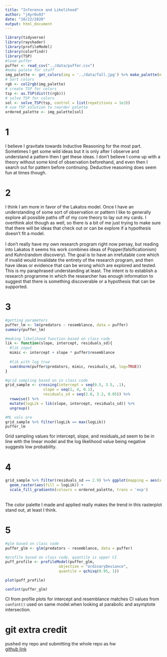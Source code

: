 ```yaml
---
title: "Inference and Likelihood"
author: "j4yr0u93"
date: "10/22/2020"
output: html_document
---
```


```r
library(tidyverse)
library(rayshader)
library(profileModel)
library(colorfindr)
library(TSP)
#load puffer
puffer <- read_csv("../data/puffer.csv")
#make palete for stuff
img_palette <- get_colors(img = '../data/fall.jpg') %>% make_palette(n = 4)
# Sort colors
rgb <- col2rgb(img_palette)
# create TSP for colors
tsp <- as.TSP(dist(t(rgb)))
# solve TSP for colors
sol <- solve_TSP(tsp, control = list(repetitions = 1e3))
# use TSP solution to reorder palette
ordered_palette <- img_palette[sol]
```

# 1

I believe I gravitate towards Inductive Reasoning for the most part. Sometimes I get some wild ideas but it is only after I observe and understand a pattern then I get these ideas. I don't believe I come up with a theory without some kind of observation beforehand, and even then I search out for pattern before continuing. Deductive reasoning does seem fun at times though. \

# 2

I think I am more in favor of the Lakatos model. Once I have an understanding of some sort of observation or pattern I like to generally explore all possible paths off of my core theory to lay out my cards. I overthink alot though as well, so there is a bit of me just trying to make sure that there will be ideas that check out or can be explore if a hypothesis doesn't fit a model. \
 \
I don't really have my own research program right now persay, but reading into Lakatos it seems his work combines ideas of Popper(falsificationism) and Kuhn(random discovery). The goal is to have an irrefutable core which if invalid would invalidate the entirety of the research program, and then have ideas or evidence that can be wrong which are explored and tested. This is my paraphrased understanding at least. The intent is to establish a research programme in which the researcher has enough information to suggest that there is something discoverable or a hypothesis that can be supported. \

# 3
```r
#getting parameters
puffer_lm <- lm(predators ~ resemblance, data = puffer)
summary(puffer_lm)

#making likelihood function based on class code
lik <- function(slope, intercept, residuals_sd){
  #lik input
  mimic <- intercept + slope * puffer$resemblance
  
  #lik with log true
  sum(dnorm(puffer$predators, mimic, residuals_sd, log=TRUE))
}

#grid sampling based on in class code
grid_sample <- crossing(intercept = seq(0.5, 3.5, .1),
                 slope = seq(2, 4, 0.1),
                 residuals_sd = seq(2.8, 3.2, 0.05)) %>%
  rowwise() %>%
  mutate(logLik = lik(slope, intercept, residuals_sd)) %>% 
  ungroup()

#ML vals are
grid_sample %>% filter(logLik == max(logLik))
puffer_lm
```

Grid sampling values for intercept, slope, and residuals_sd seem to be in line with the linear model and the log likelihood value being negative suggests low probability. \

# 4
```r
grid_sample %>% filter(residuals_sd == 2.9) %>% ggplot(mapping = aes(x = intercept, y = slope)) +
  geom_raster(aes(fill = logLik)) +
  scale_fill_gradientn(colours = ordered_palette, trans = 'exp')
```
 \
The color palette I made and applied really makes the trend in this rasterplot stand out, at least I think.


# 5
```r
#glm based on class code
puffer_glm <- glm(predators ~ resemblance, data = puffer)

#profile based on class code, quantile is upper CI
puff_profile <- profileModel(puffer_glm,
                        objective = "ordinaryDeviance",
                        quantile = qchisq(0.95, 1))

plot(puff_profile)

confint(puffer_glm)
```

CI from profile plots for intercept and resemblance matches CI values from `confint()` used on same model.when looking at parabolic and asymptote intersection. \

# git extra credit
pushed my repo and submitting the whole repo as hw \
[github link](https://github.com/j4yr0u93/607_HW)